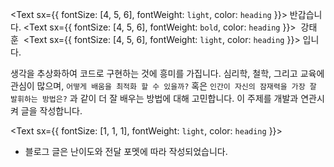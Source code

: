 <Text sx={{ fontSize: [4, 5, 6], fontWeight: `light`, color: `heading` }}>
  반갑습니다.
</Text>
<Text sx={{ fontSize: [4, 5, 6], fontWeight: `bold`, color: `heading` }}>
  &nbsp;강태훈&nbsp;
</Text>
<Text sx={{ fontSize: [4, 5, 6], fontWeight: `light`, color: `heading` }}>
  입니다.
</Text>

생각을 추상화하여 코드로 구현하는 것에 흥미를 가집니다. 심리학, 철학, 그리고 교육에 관심이 많으며,
`어떻게 배움을 최적화 할 수 있을까?` 혹은 `인간이 자신의 잠재력을 가장 잘 발휘하는 방법은?`
과 같이 더 잘 배우는 방법에 대해 고민합니다. 이 주제를 개발과 연관시켜 글을 작성합니다.
<br/>

<Text sx={{ fontSize: [1, 1, 1], fontWeight: `light`, color: `heading` }}>
  * 블로그 글은 난이도와 전달 포멧에
따라 작성되었습니다.
</Text>